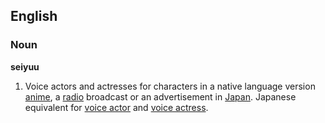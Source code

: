 ==English==

===Noun===
'''seiyuu'''

#Voice actors and actresses for characters in a native language version [[anime]], a [[radio]] broadcast or an advertisement in [[Japan]].  Japanese equivalent for [[voice actor]] and [[voice actress]].